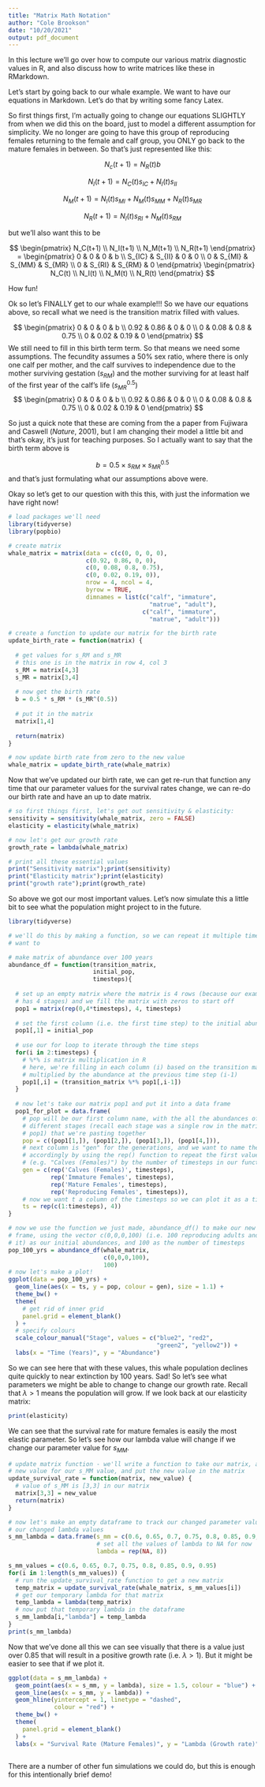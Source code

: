```yaml
---
title: "Matrix Math Notation"
author: "Cole Brookson"
date: "10/20/2021"
output: pdf_document
---
```


In this lecture we'll go over how to compute our various matrix diagnostic values in R, and also discuss how to write matrices like these in RMarkdown. 

Let's start by going back to our whale example. We want to have our equations in Markdown. Let's do that by writing some fancy Latex.

So first things first, I'm actually going to change our equations SLIGHTLY from when we did this on the board, just to model a different assumption for simplicity. We no longer are going to have this group of reproducing females returning to the female and calf group, you ONLY go back to the mature females in between. So that's just represented like this:

$$N_c(t+1) = N_R(t) b$$

$$N_I(t+1) = N_C(t) s_{IC} + N_I(t) s_{II}$$

$$N_M(t+1) = N_I(t) s_{MI} + N_M(t) s_{MM} + N_R(t)s_{MR}$$

$$N_R(t+1) = N_I(t)s_{RI} + N_M(t)s_{RM}$$

but we'll also want this to be

$$
\begin{pmatrix}
N_C(t+1) \\
N_I(t+1) \\
N_M(t+1) \\
N_R(t+1)
\end{pmatrix} = 
\begin{pmatrix}
0 & 0 & 0 & b \\
S_{IC} & S_{II} & 0 & 0 \\
0 & S_{MI} & S_{MM} & S_{MR} \\
0 & S_{RI} & S_{RM} & 0
\end{pmatrix}
\begin{pmatrix}
N_C(t) \\
N_I(t) \\
N_M(t) \\
N_R(t)
\end{pmatrix}
$$

How fun!

Ok so let's FINALLY get to our whale example!!! So we have our equations above, so recall what we need is the transition matrix filled with values.

$$
\begin{pmatrix}
0 & 0 & 0 & b \\
0.92 & 0.86 & 0 & 0 \\
0 & 0.08 & 0.8 & 0.75 \\
0 & 0.02 & 0.19 & 0
\end{pmatrix}
$$
We still need to fill in this birth term term. So that means we need some assumptions. The fecundity assumes a 50% sex ratio, where there is only one calf per mother, and the calf survives to independence due to the mother surviving gestation ($s_{RM}$) and the mother surviving for at least half of the first year of the calf's life ($s_{MR}^{0.5}$)
$$
\begin{pmatrix}
0 & 0 & 0 & b \\
0.92 & 0.86 & 0 & 0 \\
0 & 0.08 & 0.8 & 0.75 \\
0 & 0.02 & 0.19 & 0
\end{pmatrix}
$$

So just a quick note that these are coming from the a paper from Fujiwara and Caswell (*Nature*, 2001), but I am changing their model a little bit and that's okay, it's just for teaching purposes. So I actually want to say that the birth term above is

$$ b = 0.5 \times s_{RM} \times s_{MR}^{0.5} $$ and that's just formulating what our assumptions above were.

Okay so let's get to our question with this this, with just the information we have right now!

```r
# load packages we'll need
library(tidyverse)
library(popbio)

# create matrix
whale_matrix = matrix(data = c(c(0, 0, 0, 0),
                      c(0.92, 0.86, 0, 0),
                      c(0, 0.08, 0.8, 0.75),
                      c(0, 0.02, 0.19, 0)),
                      nrow = 4, ncol = 4,
                      byrow = TRUE, 
                      dimnames = list(c("calf", "immature", 
                                        "matrue", "adult"),
                                      c("calf", "immature", 
                                        "matrue", "adult")))

# create a function to update our matrix for the birth rate
update_birth_rate = function(matrix) {
  
  # get values for s_RM and s_MR
  # this one is in the matrix in row 4, col 3
  s_RM = matrix[4,3]
  s_MR = matrix[3,4]
  
  # now get the birth rate
  b = 0.5 * s_RM * (s_MR^(0.5))
  
  # put it in the matrix
  matrix[1,4]
  
  return(matrix)
}

# now update birth rate from zero to the new value
whale_matrix = update_birth_rate(whale_matrix)
```
Now that we've updated our birth rate, we can get re-run that function any time that our parameter values for the survival rates change, we can re-do our birth rate and have an up to date matrix. 
```r
# so first things first, let's get out sensitivity & elasticity:
sensitivity = sensitivity(whale_matrix, zero = FALSE)
elasticity = elasticity(whale_matrix)

# now let's get our growth rate
growth_rate = lambda(whale_matrix)

# print all these essential values
print("Sensitivity matrix");print(sensitivity)
print("Elasticity matrix");print(elasticity)
print("growth rate");print(growth_rate)
```

So above we got our most important values. Let's now simulate this a little bit to see what the population might project to in the future.

```r
library(tidyverse)

# we'll do this by making a function, so we can repeat it multiple times if we 
# want to

# make matrix of abundance over 100 years
abundance_df = function(transition_matrix,
                        initial_pop,
                        timesteps){
  
  # set up an empty matrix where the matrix is 4 rows (because our example 
  # has 4 stages) and we fill the matrix with zeros to start off
  pop1 = matrix(rep(0,4*timesteps), 4, timesteps)
  
  # set the first column (i.e. the first time step) to the initial abundances
  pop1[,1] = initial_pop
  
  # use our for loop to iterate through the time steps 
  for(i in 2:timesteps) {
    # %*% is matrix multiplication in R
    # here, we're filling in each column (i) based on the transition matrix 
    # multiplied by the abundance at the previous time step (i-1)
    pop1[,i] = (transition_matrix %*% pop1[,i-1])
  }
  
  # now let's take our matrix pop1 and put it into a data frame 
  pop1_for_plot = data.frame(
    # pop will be our first column name, with the all the abundances of our 
    # different stages (recall each stage was a single row in the matrix 
    # pop1) that we're pasting together 
    pop = c((pop1[1,]), (pop1[2,]), (pop1[3,]), (pop1[4,])),
    # next column is "gen" for the generations, and we want to name them 
    # accordingly by using the rep() function to repeat the first value 
    # (e.g. "Calves (Females)") by the number of timesteps in our function
    gen = c(rep('Calves (Females)', timesteps),
            rep('Immature Females', timesteps),
            rep('Mature Females', timesteps),
            rep('Reproducing Females', timesteps)),
    # now we want t a column of the timesteps so we can plot it as a timeseries
    ts = rep(c(1:timesteps), 4))
}

# now we use the function we just made, abundance_df() to make our new data 
# frame, using the vector c(0,0,0,100) (i.e. 100 reproducing adults and that's 
# it) as our initial abundances, and 100 as the number of timesteps
pop_100_yrs = abundance_df(whale_matrix,
                           c(0,0,0,100),
                           100)
# now let's make a plot!
ggplot(data = pop_100_yrs) +
  geom_line(aes(x = ts, y = pop, colour = gen), size = 1.1) +
  theme_bw() +
  theme(
    # get rid of inner grid
    panel.grid = element_blank()
  ) +
  # specify colours
  scale_colour_manual("Stage", values = c("blue2", "red2", 
                                          "green2", "yellow2")) +
  labs(x = "Time (Years)", y = "Abundance")
```
So we can see here that with these values, this whale population declines quite quickly to near extinction by 100 years. Sad! So let's see what parameters we might be able to change to change our growth rate. Recall that $\lambda > 1$ means the population will grow. If we look back at our elasticity matrix:
```r
print(elasticity)
```
We can see that the survival rate for mature females is easily the most elastic parameter. So let's see how our lambda value will change if we change our parameter value for $s_{MM}$. 
```r
# update matrix function - we'll write a function to take our matrix, and our 
# new value for our s_MM value, and put the new value in the matrix
update_survival_rate = function(matrix, new_value) {
  # value of s_MM is [3,3] in our matrix
  matrix[3,3] = new_value
  return(matrix)
}

# now let's make an empty dataframe to track our changed parameter values and 
# our changed lambda values 
s_mm_lambda = data.frame(s_mm = c(0.6, 0.65, 0.7, 0.75, 0.8, 0.85, 0.9, 0.95),
                         # set all the values of lambda to NA for now
                         lambda = rep(NA, 8))

s_mm_values = c(0.6, 0.65, 0.7, 0.75, 0.8, 0.85, 0.9, 0.95)
for(i in 1:length(s_mm_values)) {
  # run the update_survival_rate function to get a new matrix
  temp_matrix = update_survival_rate(whale_matrix, s_mm_values[i])
  # get our temporary lambda for that matrix
  temp_lambda = lambda(temp_matrix)
  # now put that temporary lambda in the dataframe
  s_mm_lambda[i,"lambda"] = temp_lambda
}
print(s_mm_lambda)
```
Now that we've done all this we can see visually that there is a value just over 0.85 that will result in a positive growth rate (i.e. $\lambda > 1$). But it might be easier to see that if we plot it. 
```r
ggplot(data = s_mm_lambda) +
  geom_point(aes(x = s_mm, y = lambda), size = 1.5, colour = "blue") +
  geom_line(aes(x = s_mm, y = lambda)) +
  geom_hline(yintercept = 1, linetype = "dashed", 
             colour = "red") + 
  theme_bw() +
  theme(
    panel.grid = element_blank()
  ) +
  labs(x = "Survival Rate (Mature Females)", y = "Lambda (Growth rate)") 
  
```
There are a number of other fun simulations we could do, but this is enough for this intentionally brief demo!
